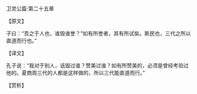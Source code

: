 

卫灵公篇·第二十五章

【原文】

子曰：“吾之于人也，谁毁谁誉？”如有所誉者，其有所试矣。斯民也，三代之所以直道而行也。”

【译文】

孔子说：“我对于别人，诋毁过谁？赞美过谁？如有所赞美的，必须是曾经考验过他的。夏商周三代的人都是这样做的，所以三代能直道而行。”

【赏析】

